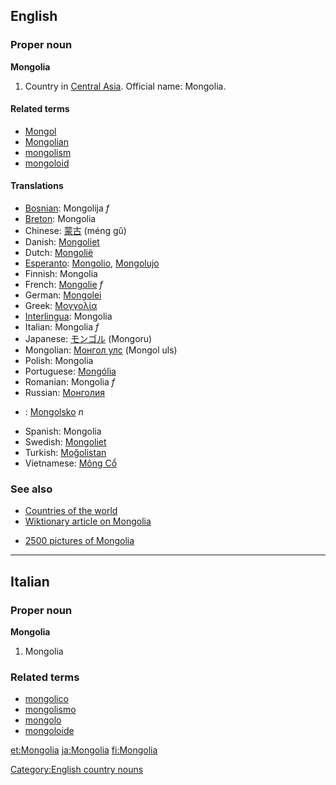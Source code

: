 ==English==

===Proper noun===
'''Mongolia'''

#Country in [[Central Asia]]. Official name: Mongolia.

====Related terms====
*[[Mongol]]
*[[Mongolian]]
*[[mongolism]]
*[[mongoloid]]

====Translations====
*[[Bosnian]]: Mongolija ''f''
*[[Breton]]: Mongolia
*Chinese: [[蒙古]] (méng gǔ)
*Danish: [[Mongoliet]]
*Dutch: [[Mongolië]]
*[[Esperanto]]: [[Mongolio]], [[Mongolujo]]
*Finnish: Mongolia
*French: [[Mongolie]] ''f''
*German: [[Mongolei]]
*Greek: [[Μογγολία]]
*[[Interlingua]]: Mongolia
*Italian: Mongolia ''f''
*Japanese: [[モンゴル]] (Mongoru)
*Mongolian: [[Монгол улс]] (Mongol uls)
*Polish: Mongolia
*Portuguese: [[Mongólia]]
*Romanian: Mongolia ''f''
*Russian: [[Монголия]]
*{{sk}}: [[Mongolsko#Slovak|Mongolsko]] ''n''
*Spanish: Mongolia
*Swedish: [[Mongoliet]]
*Turkish: [[Moğolistan]]
*Vietnamese: [[Mông Cổ]]

===See also===
*[[Countries of the world]]
*[[w:Mongolia|Wiktionary article on Mongolia]]
[[Category:English country nouns]]
*[http://www.ub-mongolia.mn 2500 pictures of Mongolia]

----

==Italian==
===Proper noun===
'''Mongolia'''

# Mongolia

===Related terms===
*[[mongolico]]
*[[mongolismo]]
*[[mongolo]]
*[[mongoloide]]

[[et:Mongolia]]
[[ja:Mongolia]]
[[fi:Mongolia]]